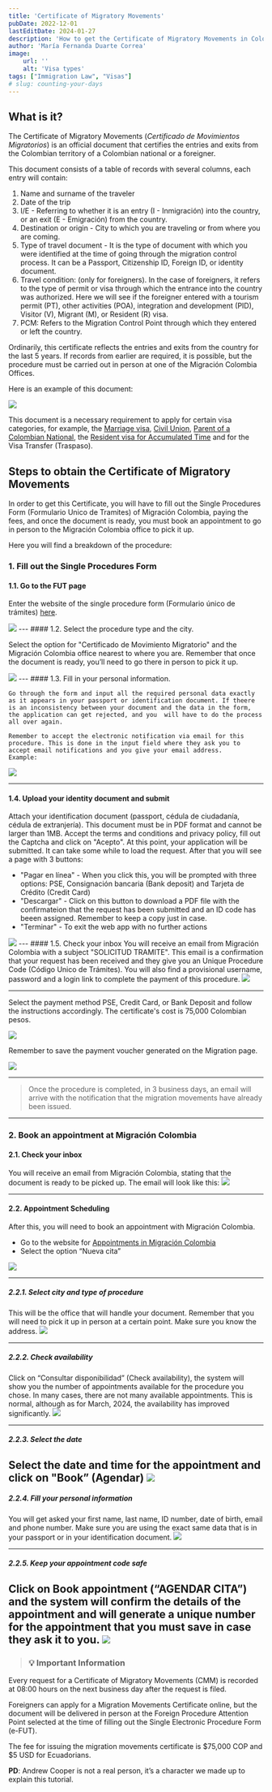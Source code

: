 ```yaml
---
title: 'Certificate of Migratory Movements'
pubDate: 2022-12-01
lastEditDate: 2024-01-27
description: 'How to get the Certificate of Migratory Movements in Colombia'
author: 'María Fernanda Duarte Correa'
image:
    url: ''
    alt: 'Visa types'
tags: ["Immigration Law", "Visas"]
# slug: counting-your-days
---
```


## What is it?
The Certificate of Migratory Movements (*Certificado de Movimientos Migratorios*) is an official document that certifies the entries and exits from the Colombian territory of a Colombian national or a foreigner.

This document consists of a table of records with several columns, each entry will contain:

1. Name and surname of the traveler
2. Date of the trip
3. I/E - Referring to whether it is an entry (I - Inmigración) into the country, or an exit (E - Emigración) from the country.
4. Destination or origin - City to which you are traveling or from where you are coming.
5. Type of travel document - It is the type of document with which you were identified at the time of going through the migration control process. It can be a Passport, Citizenship ID, Foreign ID, or identity document.
6. Travel condition: (only for foreigners). In the case of foreigners, it refers to the type of permit or visa through which the entrance into the country was authorized. Here we will see if the foreigner entered with a tourism permit (PT), other activities (POA), integration and development (PID), Visitor (V), Migrant (M), or Resident (R) visa.
7. PCM: Refers to the Migration Control Point through which they entered or left the country.

Ordinarily, this certificate reflects the entries and exits from the country for the last 5 years. If records from earlier are required, it is possible, but the procedure must be carried out in person at one of the Migración Colombia Offices.

Here is an example of this document:

<img class="w-2/3 m-auto" src="/cmm/cmm-1.png"/>

This document is a necessary requirement to apply for certain visa categories, for example, the [Marriage visa](/visas/m-marriage), [Civil Union](/visas/m-civil-union), [Parent of a Colombian National](/visas/m-parent-national), the [Resident visa for Accumulated Time](/visas/r-accrued-time) and for the Visa Transfer (Traspaso).

## Steps to obtain the Certificate of Migratory Movements
In order to get this Certificate, you will have to fill out the Single Procedures Form (Formulario Unico de Tramites) of Migración Colombia, paying the fees, and once the document is ready, you must book an appointment to go in person to the Migración Colombia office to pick it up.

Here you will find a breakdown of the procedure:

### 1. Fill out the Single Procedures Form

#### 1.1. Go to the FUT page
    
Enter the website of the single procedure form (Formulario único de trámites) [here](https://apps.migracioncolombia.gov.co/registro/public/formularioRegistro.jsf).

<img class="w-2/3 m-auto" src="/cmm/cmm-2.png"/>
---
#### 1.2. Select the procedure type and the city.
    
Select the option for "Certificado de Movimiento Migratorio" and the Migración Colombia office nearest to where you are. 
Remember that once the document is ready, you’ll need to go there in person to pick it up.

<img class="w-2/3 m-auto" src="/cmm/cmm-3.png"/>
---
#### 1.3. Fill in your personal information.
    
    Go through the form and input all the required personal data exactly as it appears in your passport or identification document. If theere is an inconsistency between your document and the data in the form, the application can get rejected, and you  will have to do the process all over again.
    
    Remember to accept the electronic notification via email for this procedure. This is done in the input field where they ask you to accept email notifications and you give your email address.
    Example:

<img class="w-2/3 m-auto" src="/cmm/cmm-4.png"/>

---

#### 1.4. Upload your identity document and submit
    
Attach your identification document (passport, cédula de ciudadanía, cédula de extranjería). This document must be in PDF format and cannot be larger than 1MB. Accept the terms and conditions and privacy policy, fill out the Captcha and click on "Acepto". At this point, your application will be submitted. It can take some while to load the request.
After that you will see a page with 3 buttons:
- "Pagar en línea" - When you click this, you will be prompted with three options: PSE, Consignación bancaria (Bank deposit) and Tarjeta de Crédito (Credit Card)
- "Descargar" - Click on this button to download a PDF file with the confirmateion that the request has been submitted and an ID code has beeen assigned. Remember to keep a copy just in case.
- "Terminar" - To exit the web app with no further actions

<img class="w-2/3 m-auto" src="/cmm/cmm-5.png"/>
---
#### 1.5. Check your inbox
You will receive an email from Migración Colombia with a subject "SOLICITUD TRAMITE".
This email is a confirmation that your request has been received and they give you an Unique Procedure Code (Código Unico de Trámites). 
You will also find a provisional username, password and a login link to complete the payment of this procedure.


<img class="w-2/3 m-auto" src="/cmm/cmm-6.png"/>

---

Select the payment method PSE, Credit Card, or Bank Deposit and follow the instructions accordingly. The certificate's cost is 75,000 Colombian pesos.

<img class="w-2/3 m-auto" src="/cmm/cmm-7.png"/>

Remember to save the payment voucher generated on the Migration page.

<img class="w-2/3 m-auto" src="/cmm/cmm-8.png"/>

---
> Once the procedure is completed, in 3 business days, an email will arrive with the notification that the migration movements have already been issued.
---

### 2. Book an appointment at Migración Colombia

#### 2.1. Check your inbox
You will receive an email from Migración Colombia, stating that the document is ready to be picked up. The email will look like this:
<img class="w-2/3 m-auto" src="/cmm/cmm-9.png"/>

---
#### 2.2. Appointment Scheduling 
After this, you will need to book an appointment with Migración Colombia.

- Go to the website for [Appointments in Migración Colombia](https://citasmigracion.iq-online.net.co/citas)
- Select the option “Nueva cita”
<img class="w-2/3 m-auto" src="/cmm/cmm-10.png"/>

---

##### 2.2.1. Select city and type of procedure 
This will be the office that will handle your document. Remember that you will need to pick it up in person at a certain point. Make sure you know the address.
<img class="w-2/3 m-auto" src="/cmm/cmm-11.png"/>

---

##### 2.2.2. Check availability
Click on “Consultar disponibilidad” (Check availability), the system will show you the number of appointments available for the procedure you chose. 
In many cases, there are not many available appointments. This is normal, although as for March, 2024, the availability has improved significantly.
<img class="w-2/3 m-auto" src="/cmm/cmm-12.png"/>

---

##### 2.2.3. Select the date
Select the date and time for the appointment and click on "Book” (Agendar)
<img class="w-2/3 m-auto" src="/cmm/cmm-13.png"/>
---

##### 2.2.4. Fill your personal information
You will get asked your first name, last name, ID number, date of birth, email and phone number. Make sure you are using the exact same data that is in your passport or in your identification document.
<img class="w-2/3 m-auto" src="/cmm/cmm-14.png"/>

---
##### 2.2.5. Keep your appointment code safe
Click on Book appointment (“AGENDAR CITA”) and the system will confirm the details of the appointment and will generate a unique number for the appointment that you must save in case they ask it to you.
<img class="w-2/3 m-auto" src="/cmm/cmm-15.png"/>
---

> ### 💡 **Important Information**

Every request for a Certificate of Migratory Movements (CMM) is recorded at 08:00 hours on the next business day after the request is filed.

Foreigners can apply for a Migration Movements Certificate online, but the document will be delivered in person at the Foreign Procedure Attention Point selected at the time of filling out the Single Electronic Procedure Form (e-FUT).

The fee for issuing the migration movements certificate is $75,000 COP and $5 USD for Ecuadorians.

**PD**: Andrew Cooper is not a real person, it’s a character we made up to explain this tutorial.
